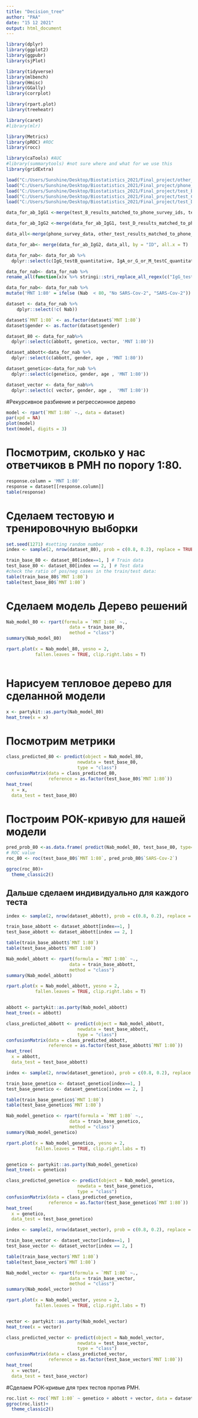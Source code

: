 ```yaml
---
title: "Decision_tree"
author: "PAA"
date: "15 12 2021"
output: html_document
---
```


```r
library(dplyr)
library(ggplot2)
library(ggpubr)
library(sjPlot)

library(tidyverse) 
library(mlbench) 
library(Hmisc) 
library(GGally)
library(corrplot) 

library(rpart.plot) 
library(treeheatr)

library(caret) 
#library(mlr) 

library(Metrics) 
library(pROC) #ROC
library(rocc)

library(caTools) #AUC
#library(summarytools) #not sure where and what for we use this
library(gridExtra)


```


```r
load("C:/Users/Sunshine/Desktop/Biostatistics_2021/Final_project/other_test_results_matched_to_phone_survey_ids.rdata")
load("C:/Users/Sunshine/Desktop/Biostatistics_2021/Final_project/phone_survey_data.rdata")
load("C:/Users/Sunshine/Desktop/Biostatistics_2021/Final_project/test_B_results_matched_to_phone_survey_ids.rdata")
load("C:/Users/Sunshine/Desktop/Biostatistics_2021/Final_project/test_C_results_matched_to_phone_survey_ids.rdata")
load("C:/Users/Sunshine/Desktop/Biostatistics_2021/Final_project/test_D_results_matched_to_phone_survey_ids.rdata")

```


```r

data_for_ab_IgG1 <-merge(test_B_results_matched_to_phone_survey_ids, test_C_results_matched_to_phone_survey_ids, by = "ID", all.x = T)

data_for_ab_IgG2 <-merge(data_for_ab_IgG1, test_D_results_matched_to_phone_survey_ids, by = "ID", all.x = T)

data_all<-merge(phone_survey_data, other_test_results_matched_to_phone_survey_ids, by = "ID", all.y = T)

data_for_ab<- merge(data_for_ab_IgG2, data_all, by = "ID", all.x = T)

data_for_nab<- data_for_ab %>% 
  dplyr::select(c(IgG_testB_quantitative, IgA_or_G_or_M_testC_quantitative, IgG_or_M_testD_quantitative, male, age, neutralizing_antibodies_quantitative))

data_for_nab<- data_for_nab %>% 
rename_all(function(x)x %>% stringi::stri_replace_all_regex(c("IgG_testB_quantitative", "IgA_or_G_or_M_testC_quantitative", "IgG_or_M_testD_quantitative", "male", "age", "neutralizing_antibodies_quantitative"), c("abbott", "genetico", "vector", "gender", "age", "Nab"), vectorize_all = FALSE))

data_for_nab<- data_for_nab %>% 
mutate('MNT 1:80' = ifelse (Nab  < 80, "No SARS-Cov-2", "SARS-Cov-2"))

dataset <- data_for_nab %>% 
    dplyr::select(!c( Nab))

dataset$`MNT 1:80` <- as.factor(dataset$`MNT 1:80`)
dataset$gender <- as.factor(dataset$gender)


```


```r

dataset_80 <- data_for_nab%>% 
  dplyr::select(c(abbott, genetico, vector, 'MNT 1:80'))

dataset_abbott<-data_for_nab %>% 
  dplyr::select(c(abbott, gender, age , 'MNT 1:80'))

dataset_genetico<-data_for_nab %>% 
  dplyr::select(c(genetico, gender, age , 'MNT 1:80'))

dataset_vector <- data_for_nab%>% 
  dplyr::select(c( vector, gender, age ,  'MNT 1:80'))

```

#Рекурсивное разбиение и регрессионное дерево

```r
model <- rpart(`MNT 1:80` ~., data = dataset)
par(xpd = NA) 
plot(model)
text(model, digits = 3)


```

# Посмотрим, сколько у нас ответчиков в РМН по порогу 1:80.

```r
response.column = 'MNT 1:80'
response = dataset[[response.column]]
table(response)


```

# Сделаем тестовую и тренировочную выборки

```r

set.seed(1271) #setting random number
index <- sample(2, nrow(dataset_80), prob = c(0.8, 0.2), replace = TRUE)

train_base_80 <- dataset_80[index==1, ] # Train data
test_base_80 <- dataset_80[index == 2, ] # Test data
#check the ratio of pos/neg cases in the train/test data:
table(train_base_80$`MNT 1:80`)
table(test_base_80$`MNT 1:80`)
```


# Сделаем модель Дерево решений

```r
Nab_model_80 <- rpart(formula = `MNT 1:80` ~., 
                        data = train_base_80, 
                        method = "class")
summary(Nab_model_80)

rpart.plot(x = Nab_model_80, yesno = 2, 
           fallen.leaves = TRUE, clip.right.labs = T)



```

# Нарисуем тепловое дерево для сделанной модели

```r

x <- partykit::as.party(Nab_model_80)
heat_tree(x = x)

```

# Посмотрим метрики

```r

class_predicted_80 <- predict(object = Nab_model_80,  
                           newdata = test_base_80,   
                           type = "class")
confusionMatrix(data = class_predicted_80,       
                reference = as.factor(test_base_80$`MNT 1:80`))
heat_tree(
  x = x,
  data_test = test_base_80)
```

# Построим РОК-кривую для нашей модели

```r
pred_prob_80 <-as.data.frame( predict(Nab_model_80, test_base_80, type="prob"))
# ROC value
roc_80 <- roc(test_base_80$`MNT 1:80`, pred_prob_80$`SARS-Cov-2`)

ggroc(roc_80)+
  theme_classic2()

```


## Дальше сделаем индивидуально для каждого теста

```r

index <- sample(2, nrow(dataset_abbott), prob = c(0.8, 0.2), replace = TRUE)

train_base_abbott <- dataset_abbott[index==1, ] 
test_base_abbott <- dataset_abbott[index == 2, ] 

table(train_base_abbott$`MNT 1:80`)
table(test_base_abbott$`MNT 1:80`)
```

```r
Nab_model_abbott <- rpart(formula = `MNT 1:80` ~., 
                        data = train_base_abbott, 
                        method = "class")
summary(Nab_model_abbott)

rpart.plot(x = Nab_model_abbott, yesno = 2, 
           fallen.leaves = TRUE, clip.right.labs = T)



```

```r

abbott <- partykit::as.party(Nab_model_abbott)
heat_tree(x = abbott)

```

```r

class_predicted_abbott <- predict(object = Nab_model_abbott,  
                           newdata = test_base_abbott,   
                           type = "class")
confusionMatrix(data = class_predicted_abbott,       
                reference = as.factor(test_base_abbott$`MNT 1:80`))
heat_tree(
  x = abbott,
  data_test = test_base_abbott)
```

```r

index <- sample(2, nrow(dataset_genetico), prob = c(0.8, 0.2), replace = TRUE)

train_base_genetico <- dataset_genetico[index==1, ] 
test_base_genetico <- dataset_genetico[index == 2, ] 

table(train_base_genetico$`MNT 1:80`)
table(test_base_genetico$`MNT 1:80`)
```

```r
Nab_model_genetico <- rpart(formula = `MNT 1:80` ~., 
                        data = train_base_genetico, 
                        method = "class")
summary(Nab_model_genetico)

rpart.plot(x = Nab_model_genetico, yesno = 2, 
           fallen.leaves = TRUE, clip.right.labs = T)



```

```r

genetico <- partykit::as.party(Nab_model_genetico)
heat_tree(x = genetico)

class_predicted_genetico <- predict(object = Nab_model_genetico,  
                           newdata = test_base_genetico,   
                           type = "class")
confusionMatrix(data = class_predicted_genetico,       
                reference = as.factor(test_base_genetico$`MNT 1:80`))
heat_tree(
  x = genetico,
  data_test = test_base_genetico)
```


```r

index <- sample(2, nrow(dataset_vector), prob = c(0.8, 0.2), replace = TRUE)

train_base_vector <- dataset_vector[index==1, ] 
test_base_vector <- dataset_vector[index == 2, ] 

table(train_base_vector$`MNT 1:80`)
table(test_base_vector$`MNT 1:80`)
```

```r
Nab_model_vector <- rpart(formula = `MNT 1:80` ~., 
                        data = train_base_vector, 
                        method = "class")
summary(Nab_model_vector)

rpart.plot(x = Nab_model_vector, yesno = 2, 
           fallen.leaves = TRUE, clip.right.labs = T)



```

```r

vector <- partykit::as.party(Nab_model_vector)
heat_tree(x = vector)

class_predicted_vector <- predict(object = Nab_model_vector,  
                           newdata = test_base_vector,   
                           type = "class")
confusionMatrix(data = class_predicted_vector,       
                reference = as.factor(test_base_vector$`MNT 1:80`))
heat_tree(
  x = vector,
  data_test = test_base_vector)
```


#Сделаем РОК-кривые для трех тестов против РМН.

```r

roc.list <- roc(`MNT 1:80` ~ genetico + abbott + vector, data = dataset_80)
ggroc(roc.list)+
  theme_classic2()

```